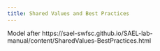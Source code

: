 ```yaml
---
title: Shared Values and Best Practices
---
```


Model after https://sael-swfsc.github.io/SAEL-lab-manual/content/SharedValues-BestPractices.html
